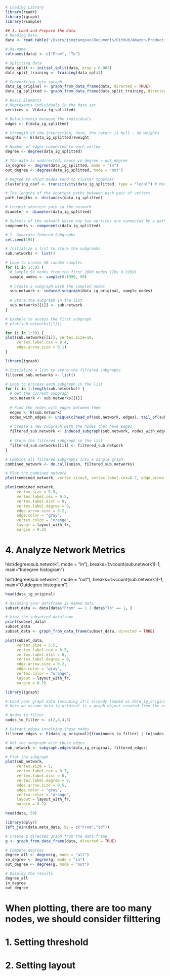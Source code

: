 

```r
# Loading Library
library(readr)
library(igraph)
library(rsample)
```


```r
## 1. Load and Prepare the Data
# Reading Data
data <- read.table("/Users/jingtangsun/Documents/GitHub/Amazon-Product-Social-Network-Analysis/data/amazon0601.txt")

# Re-name
colnames(data) <- c("From", "To")

# Splitting data
data_split <- initial_split(data, prop = 0.003)
data_split_training <- training(data_split)

# Convertting into igraph
data_ig_original <- graph_from_data_frame(data, directed = TRUE)
data_ig_splitted <- graph_from_data_frame(data_split_training, directed = TRUE)

# Basic Elements
# Represents individuals in the data set
vertices <- V(data_ig_splitted)

# Relationship between the individuals
edges <- E(data_ig_splitted)

# Strength of the interaction; here, the return is Null - no weights
weights <- E(data_ig_splitted)$weight 

# Number of edges connected to each vertex
degree <- degree(data_ig_splitted)

# The data is undirected, hence in_degree = out_degree
in_degree <- degree(data_ig_splitted, mode = "in")
out_degree <- degree(data_ig_splitted, mode = "out")

# Degree to which modes tend to cluster together
clustering_coef <- transitivity(data_ig_splitted, type = "local") # Many NaN

# The lengths of the shortest paths between each pair of vertext
path_lengths <- distances(data_ig_splitted)

# Longest shortest path in the network
diameter <- diameter(data_ig_splitted)

# Subsets of the network where any two vertices are connected by a path
components <- components(data_ig_splitted)
```

```r
# 2. Generate Induced Subgraphs
set.seed(194)

# Initialize a list to store the subgraphs
sub.networks <- list()

# Loop to create 50 random samples
for (i in 1:50) {
  # Sample 50 nodes from the first 2000 nodes (IDs 0-1999)
  sample_nodes <- sample(0:1999, 50)
  
  # Create a subgraph with the sampled nodes
  sub.network <- induced.subgraph(data_ig_original, sample_nodes)
  
  # Store the subgraph in the list
  sub.networks[[i]] <- sub.network
}

# Example to access the first subgraph
# plot(sub.networks[[1]])

```

```r
for (i in 1:50) {
plot(sub.networks[[i]], vertex.size=10,
     vertex.label.cex = 0.4,
     edge.arrow.size = 0.1)
}
```

```r
library(igraph)

# Initialize a list to store the filtered subgraphs
filtered_sub.networks <- list()

# Loop to process each subgraph in the list
for (i in 1:length(sub.networks)) {
  # Get the current subgraph
  sub.network <- sub.networks[[i]]
  
  # Find the nodes with edges between them
  edges <- E(sub.network)
  nodes_with_edges <- unique(c(head_of(sub.network, edges), tail_of(sub.network, edges)))
  
  # Create a new subgraph with the nodes that have edges
  filtered_sub.network <- induced_subgraph(sub.network, nodes_with_edges)
  
  # Store the filtered subgraph in the list
  filtered_sub.networks[[i]] <- filtered_sub.network
}

# Combine all filtered subgraphs into a single graph
combined_network <- do.call(union, filtered_sub.networks)

# Plot the combined network
plot(combined_network, vertex.size=5, vertex.label.cex=0.7, edge.arrow.size=0.5)

```

```r
plot(combined_network, 
     vertex.size = 5.5, 
     vertex.label.cex = 0.5, 
     vertex.label.dist = 0, 
     vertex.label.degree = 0,
     edge.arrow.size = 0.2, 
     edge.color = "gray", 
     vertex.color = "orange", 
     layout = layout_with_fr, 
     margin = 0.2)
```


# 4. Analyze Network Metrics
hist(degree(sub.network1, mode = "in"),
     breaks=1:vcount(sub.network1)-1, 
     main="Indegree histogram")

hist(degree(sub.network1, mode = "out"),
     breaks=1:vcount(sub.network1)-1, 
     main="Outdegree histogram")

```r
head(data_ig_original)
```

```r
# Assuming your dataframe is named data
subset_data <- data[data$"From" == 1 | data$"To" == 1, ]

# View the subsetted dataframe
print(subset_data)
subset_data
subset_data <- graph_from_data_frame(subset_data, directed = TRUE)

plot(subset_data, 
     vertex.size = 5.5, 
     vertex.label.cex = 0.5, 
     vertex.label.dist = 0, 
     vertex.label.degree = 0,
     edge.arrow.size = 0.2, 
     edge.color = "gray", 
     vertex.color = "orange", 
     layout = layout_with_fr, 
     margin = 0.2)

```


```r
library(igraph)

# Load your graph data (assuming it's already loaded as data_ig_original)
# Here we assume data_ig_original is a graph object created from the edge list

# Nodes to filter
nodes_to_filter <- c(2,3,4,8)

# Extract edges involving these nodes
filtered_edges <- E(data_ig_original)[from(nodes_to_filter) | to(nodes_to_filter)]

# Get the subgraph with these edges
sub_network <- subgraph.edges(data_ig_original, filtered_edges)

# Plot the subgraph
plot(sub_network, 
     vertex.size = 5, 
     vertex.label.cex = 0.7, 
     vertex.label.dist = 0, 
     vertex.label.degree = 0, 
     edge.arrow.size = 0.5, 
     edge.color = "gray", 
     vertex.color = "orange", 
     layout = layout_with_fr, 
     margin = 0.2)

```
```r
head(data, 50)
```

  
```r
library(dplyr)
left_join(data,meta_data, by = c("From","Id"))
```
  
```r
# Create a directed graph from the data frame
g <- graph_from_data_frame(data, directed = TRUE)

# Compute degrees
degree_all <- degree(g, mode = "all")
in_degree <- degree(g, mode = "in")
out_degree <- degree(g, mode = "out")

# Display the results
degree_all
in_degree
out_degree

```
  
  
# When plotting, there are too many nodes, we should consider filttering
# 1. Setting threshold
# 2. Setting layout
